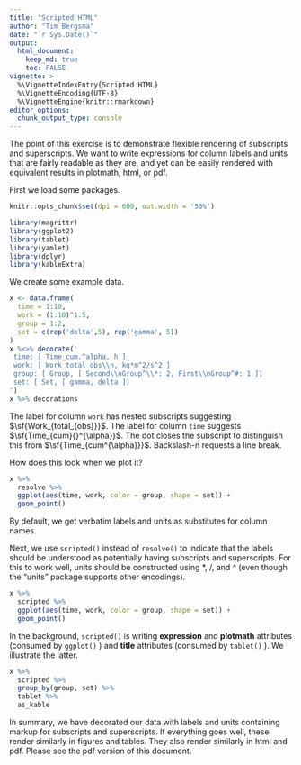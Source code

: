 ```yaml
---
title: "Scripted HTML"
author: "Tim Bergsma"
date: "`r Sys.Date()`"
output: 
  html_document:
    keep_md: true
    toc: FALSE
vignette: >
  %\VignetteIndexEntry{Scripted HTML}
  %\VignetteEncoding{UTF-8}
  %\VignetteEngine{knitr::rmarkdown}
editor_options: 
  chunk_output_type: console
---
```


The point of this exercise is to demonstrate flexible rendering of 
subscripts and superscripts.  We want to write expressions for 
column labels and units that are fairly readable as they are, and
yet can be easily rendered with equivalent results in 
plotmath, html, or pdf.

First we load some packages.

```r
knitr::opts_chunk$set(dpi = 600, out.width = '50%')
```

```r
library(magrittr)
library(ggplot2)
library(tablet)
library(yamlet)
library(dplyr)
library(kableExtra)
```

We create some example data.

```r
x <- data.frame(
  time = 1:10, 
  work = (1:10)^1.5, 
  group = 1:2, 
  set = c(rep('delta',5), rep('gamma', 5))
)
x %<>% decorate('
 time: [ Time_cum.^alpha, h ]
 work: [ Work_total_obs\\n, kg*m^2/s^2 ]
 group: [ Group, [ Second\\nGroup^\\*: 2, First\\nGroup^#: 1 ]]
 set: [ Set, [ gamma, delta ]]
')
x %>% decorations
```

The label for column ```work``` has nested subscripts suggesting
$\sf{Work_{total_{obs}}}$. The label for column ```time``` suggests
$\sf{Time_{cum}{}^{\alpha}}$.  The dot closes the subscript to distinguish
this from $\sf{Time_{cum^{\alpha}}}$. Backslash-n requests a line break.


How does this look when we plot it?
```r
x %>% 
  resolve %>% 
  ggplot(aes(time, work, color = group, shape = set)) + 
  geom_point()
```

By default, we get verbatim labels and units as substitutes for column names.

Next, we use ```scripted()``` instead of ```resolve()``` to indicate 
that the labels should be understood as
potentially having subscripts and superscripts.
For this to work well, units should be constructed
using *, /, and ^ (even though the "units"
package supports other encodings).

```r
x %>% 
  scripted %>% 
  ggplot(aes(time, work, color = group, shape = set)) + 
  geom_point()
```

In the background, ```scripted()``` is writing __expression__ and __plotmath__ attributes
(consumed by ```ggplot()``` ) and __title__ attributes (consumed by ```tablet()``` ).
We illustrate the latter.

```r
x %>% 
  scripted %>% 
  group_by(group, set) %>%
  tablet %>%
  as_kable
```


In summary, we have decorated our data with labels and 
units containing markup for subscripts and superscripts.
If everything goes well, these render similarly 
in figures and tables.  They also render similarly in
html and pdf.  Please see the pdf version of this document.

